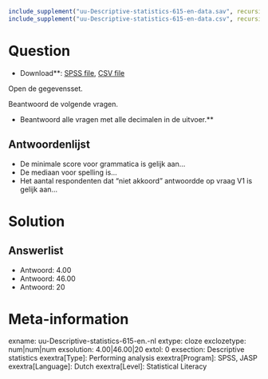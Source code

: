 ```r
include_supplement("uu-Descriptive-statistics-615-en-data.sav", recursive = TRUE)
include_supplement("uu-Descriptive-statistics-615-en-data.csv", recursive = TRUE)
```

Question
========

* Download**: [SPSS file](uu-Descriptive-statistics-615-en-data.sav), [CSV file](uu-Descriptive-statistics-615-en-data.csv)

Open de gegevensset.

Beantwoord de volgende vragen.

* Beantwoord alle vragen met alle decimalen in de uitvoer.**

Antwoordenlijst
----------
* De minimale score voor grammatica is gelijk aan...
* De mediaan voor spelling is...
* Het aantal respondenten dat "niet akkoord" antwoordde op vraag V1 is gelijk aan...

Solution
========

Answerlist
----------
* Antwoord: 4.00
* Antwoord: 46.00
* Antwoord: 20

Meta-information
================
exname: uu-Descriptive-statistics-615-en.-nl
extype: cloze
exclozetype: num|num|num
exsolution: 4.00|46.00|20
extol: 0
exsection: Descriptive statistics
exextra[Type]: Performing analysis
exextra[Program]: SPSS, JASP
exextra[Language]: Dutch
exextra[Level]: Statistical Literacy
